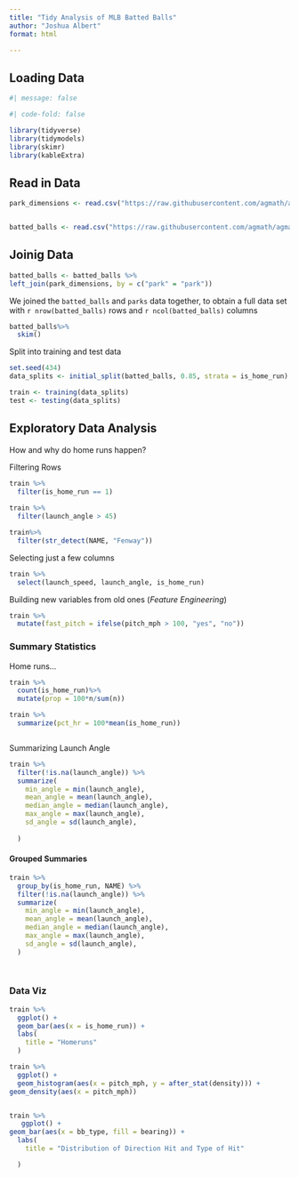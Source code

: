 ```yaml
---
title: "Tidy Analysis of MLB Batted Balls"
author: "Joshua Albert"
format: html

---
```


## Loading Data
```r
#| message: false

#| code-fold: false

library(tidyverse)
library(tidymodels)
library(skimr)
library(kableExtra)
``` 

## Read in Data
```r
park_dimensions <- read.csv("https://raw.githubusercontent.com/agmath/agmath.github.io/refs/heads/master/data/classification/park_dimensions.csv")


batted_balls <- read.csv("https://raw.githubusercontent.com/agmath/agmath.github.io/refs/heads/master/data/classification/battedballs.csv")

```

## Joinig Data
```r
batted_balls <- batted_balls %>%
left_join(park_dimensions, by = c("park" = "park"))


```

We joined the `batted_balls` and `parks` data together, to obtain a full data set with `r nrow(batted_balls)` rows and `r ncol(batted_balls)` columns

```r
batted_balls%>%
  skim()

```


Split into training and test data

```r
set.seed(434)
data_splits <- initial_split(batted_balls, 0.85, strata = is_home_run)

train <- training(data_splits)
test <- testing(data_splits)


```

## Exploratory Data Analysis

How and why do home runs happen?

Filtering Rows

```r
train %>% 
  filter(is_home_run == 1) 
 
train %>%
  filter(launch_angle > 45)

train%>%
  filter(str_detect(NAME, "Fenway"))
```
Selecting just a few columns

```r
train %>%
  select(launch_speed, launch_angle, is_home_run)
```
Building new variables from old ones (*Feature Engineering*)

```r
train %>%
  mutate(fast_pitch = ifelse(pitch_mph > 100, "yes", "no"))

```


### Summary Statistics

Home runs...

```r
train %>%
  count(is_home_run)%>%
  mutate(prop = 100*n/sum(n))

```


```r
train %>%
  summarize(pct_hr = 100*mean(is_home_run))
```


```r

```




Summarizing Launch Angle

```r
train %>%
  filter(!is.na(launch_angle)) %>%
  summarize(
    min_angle = min(launch_angle),
    mean_angle = mean(launch_angle),
    median_angle = median(launch_angle),
    max_angle = max(launch_angle),
    sd_angle = sd(launch_angle),
    
  )
```



#### Grouped Summaries

```r
train %>%
  group_by(is_home_run, NAME) %>%
  filter(!is.na(launch_angle)) %>%
  summarize(
    min_angle = min(launch_angle),
    mean_angle = mean(launch_angle),
    median_angle = median(launch_angle),
    max_angle = max(launch_angle),
    sd_angle = sd(launch_angle),
  ) 

    
```

### Data Viz


```r

train %>%
  ggplot() + 
  geom_bar(aes(x = is_home_run)) +
  labs(
    title = "Homeruns"
  )


```

```r

train %>%
  ggplot() + 
  geom_histogram(aes(x = pitch_mph, y = after_stat(density))) +
geom_density(aes(x = pitch_mph))



```
```r
train %>%
   ggplot() +
geom_bar(aes(x = bb_type, fill = bearing)) +
  labs(
    title = "Distribution of Direction Hit and Type of Hit"

  )

```

